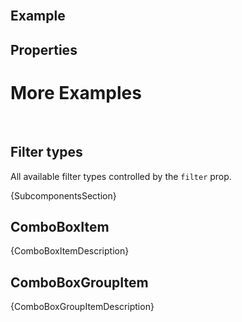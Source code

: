 
<Meta of={ComponentStories} />

<DocsHeader since="0.9.0" />

<br />

## Example

<Canvas of={ComponentStories.Default} />

## Properties

<ControlsWithNote of={ComponentStories.Default} />

# More Examples

<br />

## Filter types

All available filter types controlled by the `filter` prop.

<Canvas of={ComponentStories.FilterTypes} />

<Markdown>{SubcomponentsSection}</Markdown>

## ComboBoxItem

<ArgTypesWithNote hideHTMLPropsNote exclude={excludePropsForAbstract} of={ComboBoxItem} />
<Markdown>{ComboBoxItemDescription}</Markdown>

## ComboBoxGroupItem

<ArgTypesWithNote hideHTMLPropsNote exclude={excludePropsForAbstract} of={ComboBoxGroupItem} />
<Markdown>{ComboBoxGroupItemDescription}</Markdown>

<Footer />
